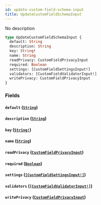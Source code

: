 ```yaml
---
id: update-custom-field-schema-input
title: UpdateCustomFieldSchemaInput
---
```


No description

```graphql
type UpdateCustomFieldSchemaInput {
  default: String
  description: String
  key: String!
  name: String
  readPrivacy: CustomFieldPrivacyInput
  required: Boolean
  settings: [CustomFieldSettingsInput!]
  validators: [CustomFieldValidatorInput!]
  writePrivacy: CustomFieldPrivacyInput
}
```

### Fields

#### `default` ([`String`](/docs/graphql/scalars/string))

#### `description` ([`String`](/docs/graphql/scalars/string))

#### `key` ([`String!`](/docs/graphql/scalars/string))

#### `name` ([`String`](/docs/graphql/scalars/string))

#### `readPrivacy` ([`CustomFieldPrivacyInput`](/docs/graphql/inputs/custom-field-privacy-input))

#### `required` ([`Boolean`](/docs/graphql/scalars/boolean))

#### `settings` ([`[CustomFieldSettingsInput!]`](/docs/graphql/inputs/custom-field-settings-input))

#### `validators` ([`[CustomFieldValidatorInput!]`](/docs/graphql/inputs/custom-field-validator-input))

#### `writePrivacy` ([`CustomFieldPrivacyInput`](/docs/graphql/inputs/custom-field-privacy-input))

